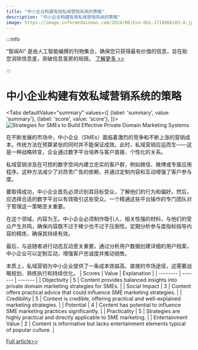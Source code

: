 ```yaml
---
title: "中小企业构建有效私域营销系统的策略"
description: "中小企业构建有效私域营销系统的策略"
image: https://image.informedainews.com/2024/06/Eco-dUs-1718866103-0.jpg
---
```



:::info

“智闻AI“ 是由人工智能编撰的刊物集合，确保您只获得最有价值的信息，旨在助您消除信息差，突破信息茧房的局限。  [了解更多 >>](/)

:::

# 中小企业构建有效私域营销系统的策略


<Tabs
	defaultValue="summary"
	values={[
	{label: 'summary', value: 'summary'},
	{label: 'score', value: 'score'},
]}>
<TabItem value="summary">
<img
  src="https://image.informedainews.com/2024/06/Eco-dUs-1718866103-0.jpg"
  alt="Strategies for SMEs to Build Effective Private Domain Marketing Systems"
/>



在不断发展的市场中，中小企业（SMEs）面临着激烈的竞争和不断上涨的营销成本。传统方法在预算紧张的同时并不能保证成效。此时，私域营销应运而生——这是一种战略转变，企业通过数字平台培养与客户直接、个性化的关系。

私域营销涉及在可控的数字空间内建立忠实的客户群，例如微信、微博或专属应用程序。这种方法减少了对昂贵广告的依赖，并通过定制内容和互动增强了客户参与度。

要取得成功，中小企业首先必须识别其目标受众，了解他们的行为和偏好。然后，应选择合适的数字平台以有效吸引这些受众。一个精通这些平台操作的专门团队对于管理这一策略至关重要。

在这个领域，内容为王。中小企业必须制作吸引人、相关性强的材料，与他们的受众产生共鸣，确保内容既不过于稀少也不过于压倒性。定期分析参与度指标指导内容的精炼，确保其持续有效。

最后，与追随者进行动态互动至关重要。通过分析用户数据创建详细的用户档案，中小企业可以定制互动，增强客户忠诚度并推动销售。

本质上，私域营销为中小企业提供了一条成本效益高、直接的市场途径，这需要战略规划、熟练执行和持续优化。
</TabItem>
<TabItem value="score">
	| Scores     | Value   | Explanation |
	| -------- | ------- | ------- |
	| Objectivity  | 5    | Content provides balanced insights into private domain marketing strategies for SMEs.    |
	| Social Impact | 3     | Content offers practical advice that could influence SME marketing strategies.    |
	| Credibility    | 5    | Content is credible, offering practical and well-explained marketing strategies.    |
	| Potential    | 4    | Content has potential to influence SME marketing practices significantly.    |
	| Practicality    | 5    | Strategies are highly practical and directly applicable to SME marketing.    |
	| Entertainment Value    | 2    | Content is informative but lacks entertainment elements typical of popular culture.    |
</TabItem>
</Tabs>

[Full article>>](https://www.woshipm.com/marketing/6071824.html)
